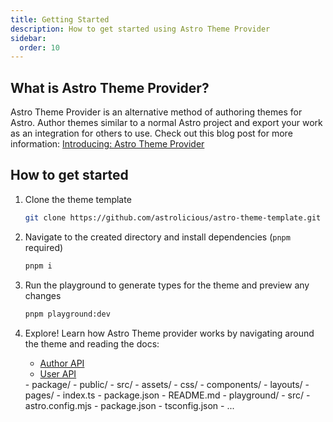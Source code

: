 ```yaml
---
title: Getting Started
description: How to get started using Astro Theme Provider
sidebar:	
  order: 10
---
```


## What is Astro Theme Provider?

Astro Theme Provider is an alternative method of authoring themes for Astro. Author themes similar to a normal Astro project and export your work as an integration for others to use. Check out this blog post for more information: [Introducing: Astro Theme Provider](https://astrolicious.dev/blog/astro-theme-provider)

## How to get started

<Steps>

1. Clone the theme template

	```sh
	git clone https://github.com/astrolicious/astro-theme-template.git my-theme
	```

2. Navigate to the created directory and install dependencies (`pnpm` required)

	```sh
	pnpm i
	```
3. Run the playground to generate types for the theme and preview any changes

	```sh
	pnpm playground:dev
	```
4. Explore! Learn how Astro Theme provider works by navigating around the theme and reading the docs:

	- [Author API](/reference/author/)
	- [User API](/reference/user/)
	<FileTree>
	- package/
	  - public/
	  - src/
	    - assets/
	    - css/
	    - components/
	    - layouts/
	    - pages/
	  - index.ts
	  - package.json
	  - README.md
	- playground/
	  - src/
	  - astro.config.mjs
	  - package.json
	  - tsconfig.json
	- ...
	</FileTree>


</Steps>



